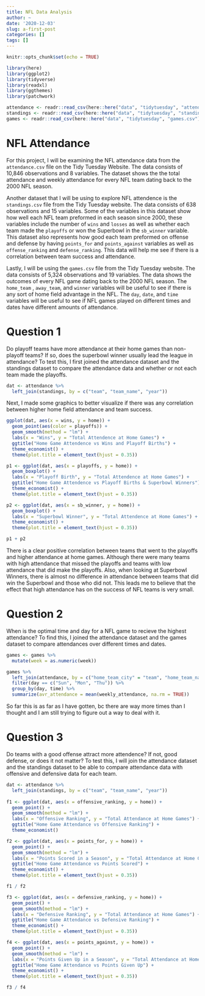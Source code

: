 ```yaml
---
title: NFL Data Analysis
author: ~
date: '2020-12-03'
slug: a-first-post
categories: []
tags: []
---
```

```r
knitr::opts_chunk$set(echo = TRUE)

library(here)
library(ggplot2)
library(tidyverse)
library(readxl)
library(ggthemes)
library(patchwork)

attendance <- readr::read_csv(here::here("data", "tidytuesday", "attendence.csv"))
standings <- readr::read_csv(here::here("data", "tidytuesday", "standings.csv"))
games <- readr::read_csv(here::here("data", "tidytuesday", "games.csv"))

```
# NFL Attendance

For this project, I will be examining the NFL attendance data from the `attendance.csv` file on the Tidy
Tuesday Website. The data consists of 10,846 observations and 8 variables. The dataset shows the the total
attendance and weekly attendance for every NFL team dating back to the 2000 NFL season.

Another dataset that I will be using to explore NFL attendence is the `standings.csv` file from the Tidy
Tuesday website. The data consists of 638 observations and 15 variables. Some of the variables in this
dataset show how well each NFL team preformed in each season since 2000, these variables include the
number of `wins` and `losses` as well as whether each team made the `playoffs` or won the Superbowl in the
`sb_winner` variable. This dataset also represents how good each team preformed on offense and defense
by having `points_for` and `points_against` variables as well as `offense_ranking` and `defense_ranking`.
This data will help me see if there is a correlation between team success and attendance.

Lastly, I will be using the `games.csv` file from the Tidy Tuesday website. The data consists of 5,324
observations and 19 variables. The data shows the outcomes of every NFL game dating back to the 2000
NFL season. The `home_team` , `away_team`, and `winner` variables will be useful to see if there is any sort
of home field advantage in the NFL. The `day`, `date`, and `time` variables will be useful to see if NFL games
played on different times and dates have different amounts of attendance.

# Question 1

Do playoff teams have more attendance at their home games than non-playoff teams? If so,
does the superbowl winner usually lead the league in attendance? To test this, I first joined the attendance
dataset and the standings dataset to compare the attendance data and whether or not each team
made the playoffs.

```r
dat <- attendance %>%
  left_join(standings, by = c("team", "team_name", "year"))
```

Next, I made some graphics to better visualize if there was any correlation between higher home field attendance and team success.

```r
ggplot(dat, aes(x = wins, y = home)) +
  geom_point(aes(color = playoffs)) +
  geom_smooth(method = "lm") +
  labs(x = "Wins", y = "Total Attendence at Home Games") +
  ggtitle("Home Game Attendence vs Wins and Playoff Births") +
  theme_economist() +
  theme(plot.title = element_text(hjust = 0.35))

p1 <- ggplot(dat, aes(x = playoffs, y = home)) +
  geom_boxplot() +
  labs(x = "Playoff Birth", y = "Total Attendence at Home Games") +
  ggtitle("Home Game Attendence vs Playoff Births & Superbowl Winners") +
  theme_economist() +
  theme(plot.title = element_text(hjust = 0.35))

p2 <- ggplot(dat, aes(x = sb_winner, y = home)) +
  geom_boxplot() +
  labs(x = "Superbowl Winner", y = "Total Attendence at Home Games") +
  theme_economist() +
  theme(plot.title = element_text(hjust = 0.35))

p1 + p2
```
There is a clear positive correlation between teams that went to the playoffs and higher attendance at home games. Although there were many teams with high attendance that missed the playoffs and teams with low attendance that did make the playoffs. Also, when looking at Superbowl Winners, there is almost no difference in attendance between teams that did win the Superbowl and those who did not. This leads me to believe that the effect that high attendance has on the success of NFL teams is very small.

# Question 2

When is the optimal time and day for a NFL game to recieve the highest attendance? To find this, I joined the attendance dataset and the games dataset to compare attendances over different times and dates.

```r
games <- games %>%
  mutate(week = as.numeric(week))

games %>%
  left_join(attendance, by = c("home_team_city" = "team", "home_team_name" = "team_name", "year", "week")) %>%
  filter(day == c("Sun", "Mon", "Thu")) %>%
  group_by(day, time) %>%
  summarize(avr_attendance = mean(weekly_attendance, na.rm = TRUE))
```

So far this is as far as I have gotten, bc there are way more times than I thought and I am still trying to figure out a way to deal with it.

# Question 3

Do teams with a good offense attract more attendence? If not, good defense, or does it not matter? To test this, I will join the attendance dataset and the standings dataset to be able to compare attendance data with offensive and defensive data for each team.
```r
dat <- attendance %>%
  left_join(standings, by = c("team", "team_name", "year"))
  
f1 <- ggplot(dat, aes(x = offensive_ranking, y = home)) +
  geom_point() +
  geom_smooth(method = "lm") +
  labs(x = "Offensive Ranking", y = "Total Attendance at Home Games") +
  ggtitle("Home Game Attendance vs Offensive Ranking") +
  theme_economist()

f2 <- ggplot(dat, aes(x = points_for, y = home)) +
  geom_point() +
  geom_smooth(method = "lm") +
  labs(x = "Points Scored in a Season", y = "Total Attendance at Home Games") +
  ggtitle("Home Game Attendance vs Points Scored") +
  theme_economist() +
  theme(plot.title = element_text(hjust = 0.35))

f1 / f2

f3 <- ggplot(dat, aes(x = defensive_ranking, y = home)) +
  geom_point() +
  geom_smooth(method = "lm") +
  labs(x = "Defensive Ranking", y = "Total Attendance at Home Games") +
  ggtitle("Home Game Attendance vs Defensive Ranking") +
  theme_economist() +
  theme(plot.title = element_text(hjust = 0.35))

f4 <- ggplot(dat, aes(x = points_against, y = home)) +
  geom_point() +
  geom_smooth(method = "lm") +
  labs(x = "Points Given Up in a Season", y = "Total Attendance at Home Games") +
  ggtitle("Home Game Attendance vs Points Given Up") +
  theme_economist() +
  theme(plot.title = element_text(hjust = 0.35))

f3 / f4
```
